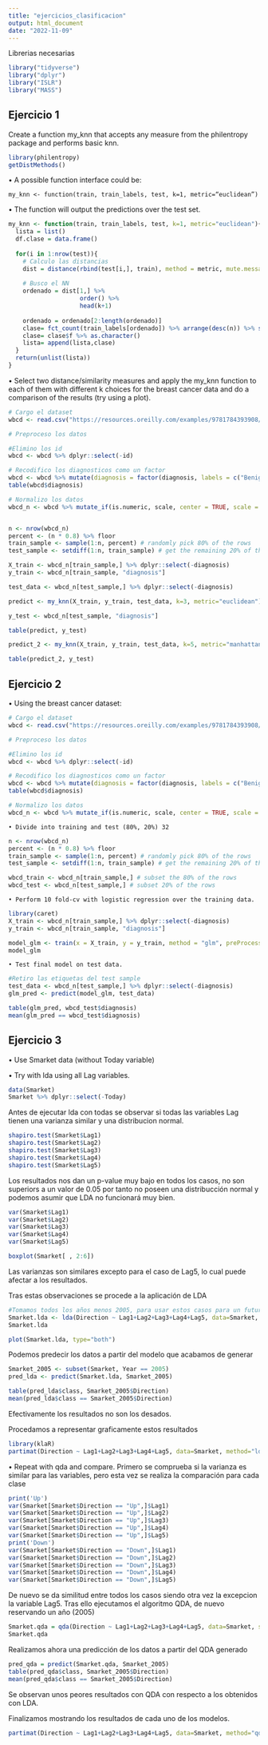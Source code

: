 ```yaml
---
title: "ejercicios_clasificacion"
output: html_document
date: "2022-11-09"
---
```


Librerias necesarias
```r
library("tidyverse")
library("dplyr")
library("ISLR")
library("MASS")
```


## Ejercicio 1

Create a function my_knn that accepts any measure from the philentropy package and performs basic knn.
```r
library(philentropy)
getDistMethods()
```


• A possible function interface could be:

    my_knn <- function(train, train_labels, test, k=1, metric=“euclidean”)

• The function will output the predictions over the test set.

```r
my_knn <- function(train, train_labels, test, k=1, metric="euclidean"){
  lista = list()
  df.clase = data.frame()
  
  for(i in 1:nrow(test)){
    # Calculo las distancias
    dist = distance(rbind(test[i,], train), method = metric, mute.message = T)
    
    # Busco el NN
    ordenado = dist[1,] %>% 
                    order() %>% 
                    head(k+1)
    
    ordenado = ordenado[2:length(ordenado)]
    clase= fct_count(train_labels[ordenado]) %>% arrange(desc(n)) %>% slice(1)
    clase= clase$f %>% as.character()
    lista= append(lista,clase)
  }
  return(unlist(lista))
}
```


• Select two distance/similarity measures and apply the my_knn function to each of them with different k choices for the breast cancer data and do a comparison of the results (try using a plot).
```r
# Cargo el dataset
wbcd <- read.csv("https://resources.oreilly.com/examples/9781784393908/raw/ac9fe41596dd42fc3877cfa8ed410dd346c43548/Machine%20Learning%20with%20R,%20Second%20Edition_Code/Chapter%2003/wisc_bc_data.csv")

# Preproceso los datos

#Elimino los id
wbcd <- wbcd %>% dplyr::select(-id)

# Recodifico los diagnosticos como un factor
wbcd <- wbcd %>% mutate(diagnosis = factor(diagnosis, labels = c("Benign", "Malignant")))
table(wbcd$diagnosis)

# Normalizo los datos
wbcd_n <- wbcd %>% mutate_if(is.numeric, scale, center = TRUE, scale = TRUE)


n <- nrow(wbcd_n)
percent <- (n * 0.8) %>% floor
train_sample <- sample(1:n, percent) # randomly pick 80% of the rows
test_sample <- setdiff(1:n, train_sample) # get the remaining 20% of the rows

```



```r
X_train <- wbcd_n[train_sample,] %>% dplyr::select(-diagnosis)
y_train <- wbcd_n[train_sample, "diagnosis"]

test_data <- wbcd_n[test_sample,] %>% dplyr::select(-diagnosis)

predict <- my_knn(X_train, y_train, test_data, k=3, metric="euclidean") 
```


```r
y_test <- wbcd_n[test_sample, "diagnosis"]

table(predict, y_test)
```

```r
predict_2 <- my_knn(X_train, y_train, test_data, k=5, metric="manhattan") 

table(predict_2, y_test)
```







## Ejercicio 2

• Using the breast cancer dataset:
```r
# Cargo el dataset
wbcd <- read.csv("https://resources.oreilly.com/examples/9781784393908/raw/ac9fe41596dd42fc3877cfa8ed410dd346c43548/Machine%20Learning%20with%20R,%20Second%20Edition_Code/Chapter%2003/wisc_bc_data.csv")

# Preproceso los datos

#Elimino los id
wbcd <- wbcd %>% dplyr::select(-id)

# Recodifico los diagnosticos como un factor
wbcd <- wbcd %>% mutate(diagnosis = factor(diagnosis, labels = c("Benign", "Malignant")))
table(wbcd$diagnosis)

# Normalizo los datos
wbcd_n <- wbcd %>% mutate_if(is.numeric, scale, center = TRUE, scale = TRUE)
```


    • Divide into training and test (80%, 20%) 32 
    
```r
n <- nrow(wbcd_n)
percent <- (n * 0.8) %>% floor
train_sample <- sample(1:n, percent) # randomly pick 80% of the rows
test_sample <- setdiff(1:n, train_sample) # get the remaining 20% of the rows

wbcd_train <- wbcd_n[train_sample,] # subset the 80% of the rows
wbcd_test <- wbcd_n[test_sample,] # subset 20% of the rows
```


    • Perform 10 fold-cv with logistic regression over the training data. 
    
```r
library(caret)
X_train <- wbcd_n[train_sample,] %>% dplyr::select(-diagnosis)
y_train <- wbcd_n[train_sample, "diagnosis"]

model_glm <- train(x = X_train, y = y_train, method = "glm", preProcess = c("center", "scale"), tuneLength = 10, trControl = trainControl(method = "cv"))
model_glm
```


    • Test final model on test data.
```r
#Retiro las etiquetas del test sample
test_data <- wbcd_n[test_sample,] %>% dplyr::select(-diagnosis)
glm_pred <- predict(model_glm, test_data)

table(glm_pred, wbcd_test$diagnosis)
mean(glm_pred == wbcd_test$diagnosis)

```

    

## Ejercicio 3

  • Use Smarket data (without Today variable)
  
  • Try with lda using all Lag variables.


```r
data(Smarket)
Smarket %>% dplyr::select(-Today)
```

Antes de ejecutar lda con todas se observar si todas las variables Lag tienen una varianza similar y una distribucion normal.

```r
shapiro.test(Smarket$Lag1)
shapiro.test(Smarket$Lag2)
shapiro.test(Smarket$Lag3)
shapiro.test(Smarket$Lag4)
shapiro.test(Smarket$Lag5)
```

Los resultados nos dan un p-value muy bajo en todos los casos, no son superiors a un valor de 0.05 por tanto no poseen una distribucción normal y podemos asumir que LDA no funcionará muy bien.

```r
var(Smarket$Lag1)
var(Smarket$Lag2)
var(Smarket$Lag3)
var(Smarket$Lag4)
var(Smarket$Lag5)

boxplot(Smarket[ , 2:6])
```

Las varianzas son similares excepto para el caso de Lag5, lo cual puede afectar a los resultados.

Tras estas observaciones se procede a la aplicación de LDA

```r
#Tomamos todos los años menos 2005, para usar estos casos para un futuro predict
Smarket.lda <- lda(Direction ~ Lag1+Lag2+Lag3+Lag4+Lag5, data=Smarket, subset= Year<2005)
Smarket.lda
```

```r
plot(Smarket.lda, type="both")
```

Podemos predecir los datos a partir del modelo que acabamos de generar

```r
Smarket_2005 <- subset(Smarket, Year == 2005)
pred_lda <- predict(Smarket.lda, Smarket_2005)

table(pred_lda$class, Smarket_2005$Direction)
mean(pred_lda$class == Smarket_2005$Direction)
```

Efectivamente los resultados no son los desados.

Procedamos a representar graficamente estos resultados

```r
library(klaR)
partimat(Direction ~ Lag1+Lag2+Lag3+Lag4+Lag5, data=Smarket, method="lda")
```

  • Repeat with qda and compare.
Primero se comprueba si la varianza es similar para las variables, pero esta vez se realiza la comparación para cada clase
```r
print('Up')
var(Smarket[Smarket$Direction == "Up",]$Lag1)
var(Smarket[Smarket$Direction == "Up",]$Lag2)
var(Smarket[Smarket$Direction == "Up",]$Lag3)
var(Smarket[Smarket$Direction == "Up",]$Lag4)
var(Smarket[Smarket$Direction == "Up",]$Lag5)
print('Down')
var(Smarket[Smarket$Direction == "Down",]$Lag1)
var(Smarket[Smarket$Direction == "Down",]$Lag2)
var(Smarket[Smarket$Direction == "Down",]$Lag3)
var(Smarket[Smarket$Direction == "Down",]$Lag4)
var(Smarket[Smarket$Direction == "Down",]$Lag5)
```
De nuevo se da similitud entre todos los casos siendo otra vez la excepcion la variable Lag5.
Tras ello ejecutamos el algoritmo QDA, de nuevo reservando un año (2005)
```r
Smarket.qda = qda(Direction ~ Lag1+Lag2+Lag3+Lag4+Lag5, data=Smarket, subset=Year<2005)
Smarket.qda
```
Realizamos ahora una predicción de los datos a partir del QDA generado
```r
pred_qda = predict(Smarket.qda, Smarket_2005)
table(pred_qda$class, Smarket_2005$Direction)
mean(pred_qda$class == Smarket_2005$Direction)
```
Se observan unos peores resultados con QDA con respecto a los obtenidos con LDA.

Finalizamos mostrando los resultados de cada uno de los modelos.
```r
partimat(Direction ~ Lag1+Lag2+Lag3+Lag4+Lag5, data=Smarket, method="qda")
```
